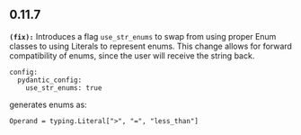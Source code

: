 ## 0.11.7
**`(fix):`** Introduces a flag `use_str_enums` to swap from using proper Enum classes to using Literals to represent enums. This change allows for forward compatibility of enums, since the user will receive the string back.

  ```
  config:
    pydantic_config:
      use_str_enums: true
  ```

  generates enums as:

  ```
  Operand = typing.Literal[">", "=", "less_than"]
  ```



